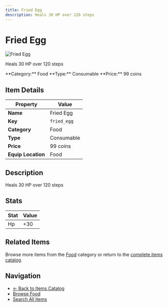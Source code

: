 ```yaml
---
title: Fried Egg
description: Heals 30 HP over 120 steps
---
```


# Fried Egg

<div className="flex items-start gap-6 mb-8">
  <div className="flex-shrink-0">
    <img src="/assets/resources/cooking/fried_egg.png" alt="Fried Egg" className="w-24 h-24 border rounded-lg" />
  </div>
  <div className="flex-1">
    <div className="space-y-2">
      <p className="text-lg text-muted-foreground">Heals 30 HP over 120 steps</p>
      <div className="flex flex-wrap gap-4 text-sm">
        <span className="px-2 py-1 bg-blue-100 dark:bg-blue-900 rounded-md">
          **Category:** Food
        </span>
        <span className="px-2 py-1 bg-green-100 dark:bg-green-900 rounded-md">
          **Type:** Consumable
        </span>
        <span className="px-2 py-1 bg-yellow-100 dark:bg-yellow-900 rounded-md">
          **Price:** 99 coins
        </span>
      </div>
    </div>
  </div>
</div>

## Item Details

| Property | Value |
|----------|-------|
| **Name** | Fried Egg |
| **Key** | `fried_egg` |
| **Category** | Food |
| **Type** | Consumable |
| **Price** | 99 coins |
| **Equip Location** | Food |

## Description

Heals 30 HP over 120 steps


## Stats

| Stat | Value |
|------|-------|
| Hp | +30 |


## Related Items

Browse more items from the [Food](/docs/items#food) category or return to the [complete items catalog](/docs/items).

## Navigation

- [← Back to Items Catalog](/docs/items)
- [Browse Food](/docs/items#food)
- [Search All Items](/search)
